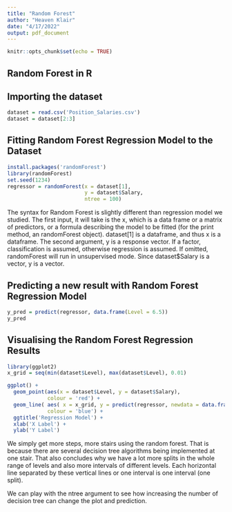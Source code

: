 ```yaml
---
title: "Random Forest"
author: "Heaven Klair"
date: "4/17/2022"
output: pdf_document
---
```


```r
knitr::opts_chunk$set(echo = TRUE)
```

## Random Forest in R

## Importing the dataset
```r
dataset = read.csv('Position_Salaries.csv')
dataset = dataset[2:3]
```

## Fitting Random Forest Regression Model to the Dataset
```r
install.packages('randomForest')
library(randomForest)
set.seed(1234)
regressor = randomForest(x = dataset[1],
                         y = dataset$Salary,
                         ntree = 100)
```
The syntax for Random Forest is slightly different than regression model we studied. The first input, it will take is the x, which is a data frame or a matrix of predictors, or a formula describing the model to be fitted (for the print method, an randomForest object). dataset[1] is a dataframe, and thus x is a dataframe. The second argument, y is a response vector. If a factor, classification is assumed, otherwise regression is assumed. If omitted, randomForest will run in unsupervised mode. Since dataset$Salary is a vector, y is a vector.


## Predicting a new result with Random Forest Regression Model
```r
y_pred = predict(regressor, data.frame(Level = 6.5))
y_pred
```



## Visualising the Random Forest Regression Results
```r
library(ggplot2)
x_grid = seq(min(dataset$Level), max(dataset$Level), 0.01)

ggplot() + 
  geom_point(aes(x = dataset$Level, y = dataset$Salary),
             colour = 'red') +
  geom_line( aes( x = x_grid, y = predict(regressor, newdata = data.frame( Level = x_grid ))),
             colour = 'blue') +
  ggtitle('Regression Model') +
  xlab('X Label') +
  ylab('Y Label')
```
We simply get more steps, more stairs using the random forest. That is because there are several decision tree algorithms being implemented at one stair. That also concludes why we have a lot more splits in the whole range of levels and also more intervals of different levels. Each horizontal line separated by these vertical lines or one interval is one interval (one split).

We can play with the ntree argument to see how increasing the number of decision tree can change the plot and prediction.